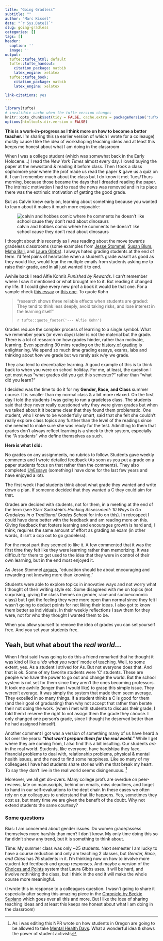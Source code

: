 ```yaml
---
title: "Going Gradless"
subtitle: ""
author: "Marc Kissel"
date: "`r Sys.Date()`"
slug: going-gradless
categories: []
tags: []
header:
  caption: ''
  image: ''
output:
  tufte::tufte_html: default
  tufte::tufte_handout:
    citation_package: natbib
    latex_engine: xelatex
  tufte::tufte_book:
    citation_package: natbib
    latex_engine: xelatex

link-citations: yes
---
```


```r
library(tufte)
# invalidate cache when the tufte version changes
knitr::opts_chunk$set(tidy = FALSE, cache.extra = packageVersion('tufte'))
options(htmltools.dir.version = FALSE)
```



**This is a work-in-progress as I think more on how to become a better teacher.** I'm sharing this (a earlier version of which I wrote for a colleauge) mostly cause I like the idea of workshoping teaching ideas and at least this keeps me honest about what I am doing in the classroom


When I was a college student (which was somewhat back in the Early Holocene...) I read the *New York Times* almost every day. I loved buying the paper at the newsstand & reading it before class. Then I took a class sophomore year where the prof made us read the paper & gave us a quiz on it. I can’t remember much about the class but I do know it met Tues/Thurs morning, because those became the days that I dreaded reading the paper. The intrinsic motivation I had to read the news was removed and in its place there was the extrinsic motivation of getting the good grade. 

But as Calvin knew early on, learning about something because you wanted to learn about it makes it much more enjoyable:


![calvin and hobbes comic where he comments he doesn't like school cause they don't read about dinosaurs](/img/calvin.jpg)


I thought about this recently as I was reading about the move towards gradeless classrooms (some examples from [Jesse Stommel](https://www.jessestommel.com/how-to-ungrade/), [Susan Blum](https://www.insidehighered.com/advice/2017/11/14/significant-learning-benefits-getting-rid-grades-essay), [Maha Bali](https://www.chronicle.com/blogs/profhacker/ungrading-my-class-reflections-on-a-second-iteration/65235), and [Laura Gibbs](https://blogs.edweek.org/teachers/work_in_progress/2016/03/ungrading_it_can_be_done_in_co.html)). I always hated grading students at the end of term. I’d feel pains of heartache when a student’s grade wasn’t as good as they would like, would fear the multiple  emails from students asking me to raise their grade, and in all just wanted it to end. 

Awhile back I read Alfie Kohn’s *Punished by Rewards*. I can’t remember where I saw it mentioned or what brought me to it. But reading it changed my life. If I could give every new prof a book it would be that one. For a sample check [this essay](https://www.alfiekohn.org/article/degrading-de-grading/) or [this one](https://www.alfiekohn.org/article/trouble-rubrics/). To quote Kohn 

>"research shows three reliable effects when students are graded:  They tend to think less deeply, avoid taking risks, and lose interest in the learning itself"
>
`r tufte::quote_footer('--- Alfie Kohn')`



Grades reduce the complex process of learning to a single symbol. What we remember years (or even days) later is not the material but the grade. There is a lot of research on how grades hinder, rather than motivate, learning. Even spending 30 mins reading on the [history of grading](https://www.tandfonline.com/doi/full/10.1080/00220272.2013.790480) is enlightening. We spend so much time grading essays, exams, labs and thinking about *how* we grade but we rarely ask *why* we grade.

They also tend to decentralize learning. A good example of this is to think back to when you were on school holiday. For me, at least, the question I got  most was "what grades did you get this semester?"  rather than "what did you learn?"


I decided was the time to do it for my **Gender, Race, and Class** summer course. It is smaller than my normal class & a bit more relaxed. On the first day I told the students I was going to run a gradeless class. The students said that they never really questioned why they were given grades but when we talked about it it became clear that they found them problematic. One student, who I knew to be  wonderfully smart, said that she felt she couldn’t really explore class topics any further than the level of the readings since she needed to make sure she was ready for the test. Admitting to them that grades don’t always reflect learning is a shock to their system, especially the “A students” who define themselves as such.

**Here is what I did:** 

No grades on any assignments, no rubrics to follow.  Students gave weekly comments and I wrote detailed feedback (As soon as you put a grade on a paper students focus on that rather than the comments). They also completed [UnEssays](https://marckissel.netlify.com/post/on-the-unessay/) (something I have done for the last few years and have enjoyed a lot). 

The first week i had students think about what grade they wanted and write down a plan. If someone decided  that they wanted a C they could aim for that.

Grades are decided with students, not for them, in a meeting at the end of the term (see Starr Sackstein’s *Hacking Assessment: 10 Ways to Go Gradeless in a Traditional Grades School* for info on this). In retrospect I could have done better with the feedback and am reading more on this. Giving feedback that fosters learning and encourages growth is hard and, I think, requires the same amount of effort as grading an exam (in other words, it isn’t a cop out to go gradeless).


For the most part they seemed to like it. A few commented that it was the first time they felt like they were learning rather than memorizing. It was difficult for them to get used to the idea that they were in control of their own learning, but in the end most enjoyed it. 

As Jesse Stommel [argues](https://www.jessestommel.com/why-i-dont-grade/), "education should be about encouraging and rewarding not knowing more than knowing."

Students were able to explore topics in innovative ways and not worry what I thought of their writing style etc. Some disagreed with me on topics (not surprising, giving the class themes on gender, race and socioeconomic class) but I got the feeling they were more open than normal since they felt I wasn’t going to deduct points for not liking their ideas. I also got to know them better as individuals. In their weekly reflections I saw them for they were, not for who they thought I wanted them to be. 

When you allow yourself to remove the idea of grades you can set yourself free. And you set your students free.

## Yeah, but what about the *real world*...
 
When I first said I was going to do this a friend remarked that he thought it was kind of like a *‘do what you want’* mode of teaching. Well, to some extent, yes. As a student I strived for As. But not everyone does that. And that is ok. Some of my favorite students were ‘C’ students. These are people who have the power to go out and change the world. But the school system is not set for them since they aren’t the ones becoming professors. It took me awhile (longer than I would like) to grasp this simple issue. They weren’t average. It was simply the system that made them seem average. They excelled in so many things. If a student thinks a C is good for them (and their goal of graduating) than why not accept that rather than berate their not doing the work. (when i met with students to discuss their grade, I told them I reserve the right to not assign them the grade they choose. I only changed one person's grade, since I thought he deserved better than he had assigned himself).

Another comment I got was a version of something many of us have heard a lot over the years: ***“that won’t prepare them for the real world.”*** While I get where they are coming from, I also find this a bit insulting. Our students *are* in the real world.  Students, like everyone, have hardshipa they face, financial problems to deal with, relationship problems, physical & mental health issues, and the need to find some happiness. Like so many of my colleagues I have had students share stories with me that break my heart. To say they don’t live in the real world seems disingenuous.  ^[As i was editing this NPR wrote on how students in Oregon are going to be allowed  to take [Mental Health Days](https://www.npr.org/2019/07/22/744074390/feeling-blue-oregon-students-allowed-to-take-mental-health-days). What a wonderful idea & shows the power of student activists]

Moreover, we all get do-overs. Many college profs are overdue on peer-reviews, late on manuscripts, behind on emails, miss deadlines, and forget to hand in our self-evaluations to the dept chair. In these cases we often rely on our colleagues to understand that life happens. Yes, sometimes they cost us, but many time we are given the benefit of the doubt. Why not extend students the same courtesy? 

 

### Some questions

Bias: I am concerned about gender issues. Do women grade/assess themselves more harshly than men? I don’t know. My only time doing this so far didn’t show any trend, but it is something to think about.

Time: My summer class was only ~25 students. Next semester I am lucky to have a course reduction and only am teaching 2 classes, but *Gender, Race, and Class* has 76 students in it. I’m thinking now on how to involve more student-led feedback and group responses. And maybe a version of the [Choices and Points](http://blogs.edweek.org/teachers/work_in_progress/2016/03/ungrading_it_can_be_done_in_co.html) system that Laura Gibbs uses. It will be hard, and involve rethinking the class, but I think in the end it will make the whole course more meaningful. 



(I wrote this in response to a colleagues question. I wasn’t going to share it especially after seeing this amazing piece in the [Chronicle by Beckie Supiano](https://www.chronicle.com/interactives/20190719_ungrading) which goes over all this and more. But I like the idea of sharing teaching ideas and at least this keeps me honest about what I am doing in the classroom)
 

